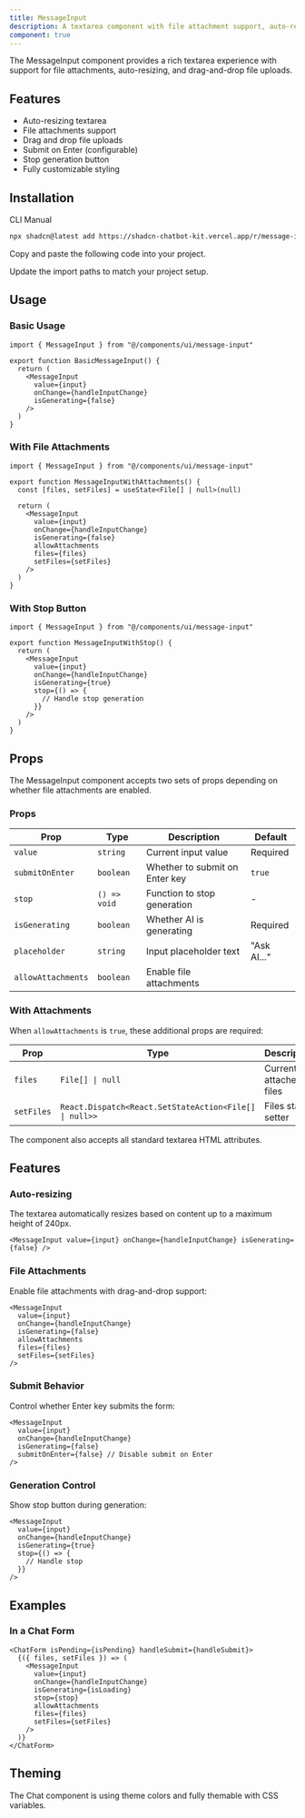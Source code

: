```yaml
---
title: MessageInput
description: A textarea component with file attachment support, auto-resizing, and drag-and-drop capabilities.
component: true
---
```


<ComponentPreview
  name="message-input-demo"
  title="MessageInput"
  description="A message input with file attachments support."
/>

The MessageInput component provides a rich textarea experience with support for file attachments, auto-resizing, and drag-and-drop file uploads.

## Features

- Auto-resizing textarea
- File attachments support
- Drag and drop file uploads
- Submit on Enter (configurable)
- Stop generation button
- Fully customizable styling

## Installation

<Tabs defaultValue="cli">

<TabsList>
  <TabsTrigger value="cli">CLI</TabsTrigger>
  <TabsTrigger value="manual">Manual</TabsTrigger>
</TabsList>

<TabsContent value="cli">

```bash
npx shadcn@latest add https://shadcn-chatbot-kit.vercel.app/r/message-input.json
```

</TabsContent>

<TabsContent value="manual">

<Steps>

<Step>Copy and paste the following code into your project.</Step>

<ComponentSource name="message-input" />

<Step>Update the import paths to match your project setup.</Step>

</Steps>

</TabsContent>

</Tabs>

## Usage

### Basic Usage

```tsx
import { MessageInput } from "@/components/ui/message-input"

export function BasicMessageInput() {
  return (
    <MessageInput
      value={input}
      onChange={handleInputChange}
      isGenerating={false}
    />
  )
}
```

### With File Attachments

```tsx
import { MessageInput } from "@/components/ui/message-input"

export function MessageInputWithAttachments() {
  const [files, setFiles] = useState<File[] | null>(null)

  return (
    <MessageInput
      value={input}
      onChange={handleInputChange}
      isGenerating={false}
      allowAttachments
      files={files}
      setFiles={setFiles}
    />
  )
}
```

### With Stop Button

```tsx
import { MessageInput } from "@/components/ui/message-input"

export function MessageInputWithStop() {
  return (
    <MessageInput
      value={input}
      onChange={handleInputChange}
      isGenerating={true}
      stop={() => {
        // Handle stop generation
      }}
    />
  )
}
```

## Props

The MessageInput component accepts two sets of props depending on whether file attachments are enabled.

### Props

| Prop               | Type         | Description                    | Default     |
| ------------------ | ------------ | ------------------------------ | ----------- |
| `value`            | `string`     | Current input value            | Required    |
| `submitOnEnter`    | `boolean`    | Whether to submit on Enter key | `true`      |
| `stop`             | `() => void` | Function to stop generation    | -           |
| `isGenerating`     | `boolean`    | Whether AI is generating       | Required    |
| `placeholder`      | `string`     | Input placeholder text         | "Ask AI..." |
| `allowAttachments` | `boolean`    | Enable file attachments        |

### With Attachments

When `allowAttachments` is `true`, these additional props are required:

| Prop       | Type                                                   | Description              |
| ---------- | ------------------------------------------------------ | ------------------------ |
| `files`    | `File[] \| null`                                       | Currently attached files |
| `setFiles` | `React.Dispatch<React.SetStateAction<File[] \| null>>` | Files state setter       |

The component also accepts all standard textarea HTML attributes.

## Features

### Auto-resizing

The textarea automatically resizes based on content up to a maximum height of 240px.

```tsx
<MessageInput value={input} onChange={handleInputChange} isGenerating={false} />
```

### File Attachments

Enable file attachments with drag-and-drop support:

```tsx
<MessageInput
  value={input}
  onChange={handleInputChange}
  isGenerating={false}
  allowAttachments
  files={files}
  setFiles={setFiles}
/>
```

### Submit Behavior

Control whether Enter key submits the form:

```tsx
<MessageInput
  value={input}
  onChange={handleInputChange}
  isGenerating={false}
  submitOnEnter={false} // Disable submit on Enter
/>
```

### Generation Control

Show stop button during generation:

```tsx
<MessageInput
  value={input}
  onChange={handleInputChange}
  isGenerating={true}
  stop={() => {
    // Handle stop
  }}
/>
```

## Examples

### In a Chat Form

```tsx
<ChatForm isPending={isPending} handleSubmit={handleSubmit}>
  {({ files, setFiles }) => (
    <MessageInput
      value={input}
      onChange={handleInputChange}
      isGenerating={isLoading}
      stop={stop}
      allowAttachments
      files={files}
      setFiles={setFiles}
    />
  )}
</ChatForm>
```

## Theming

The Chat component is using theme colors and fully themable with CSS variables.
